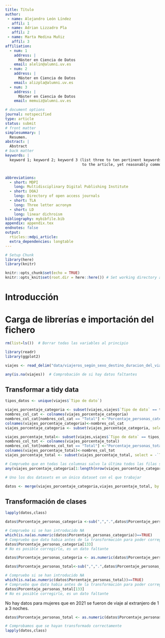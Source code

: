 ```yaml
---
title: Título
author:
 - name: Alejandro León Líndez
   affil: 1
 - name: Adrian Lizzadro Pla
   affil: 2
 - name: Marta Medina Muñiz
   affil: 3
affiliation:
  - num: 1
    address: |
      Máster en Ciencia de Datos
    email: alelin@alumni.uv.es
  - num: 2
    address: |
      Máster en Ciencia de Datos
    email: alizpla@alumni.uv.es
  - num: 3
    address: |
      Máster en Ciencia de Datos
    email: memuiz@alumni.uv.es

# document options
journal: notspecified
type: article
status: submit
# front matter
simplesummary: |
  Resumen.
abstract: |
  Abstract
# back matter
keywords: |
  keyword 1; keyword 2; keyword 3 (list three to ten pertinent keywords specific 
                                   to the article, yet reasonably common within the subject discipline.).


abbreviations:
  - short: MDPI
    long: Multidisciplinary Digital Publishing Institute
  - short: DOAJ
    long: Directory of open access journals
  - short: TLA
    long: Three letter acronym
  - short: LD 
    long: linear dichroism
bibliography: mybibfile.bib
appendix: appendix.tex
endnotes: false
output: 
  rticles::mdpi_article:
  extra_dependencies: longtable
---
```


```r
# Setup Chunk
library(here)
library(knitr)

knitr::opts_chunk$set(echo = TRUE)
knitr::opts_knit$set(root.dir = here::here()) # Set working directory a la carpeta del proyecto en lugar de a la sub-cartpeta del Rmd
```

# Introducción

# Carga de librerías e importación del fichero

```r
rm(list=ls())  # Borrar todas las variables al principio
```

```r
library(readr)
library(ggplot2)
```

```r
viajes <- read_delim("data/viajeros_según_sexo_destino_duracion_del_viaje.csv", delim = ";", escape_double = FALSE, trim_ws = TRUE)
```

```r
any(is.na(viajes))  # Comprobación de si hay datos faltantes
```

## Transformar a tidy data

```r
tipos_datos <- unique(viajes$`Tipo de dato`)
```

```r
viajes_porcentaje_categoria <- subset(viajes,viajes$`Tipo de dato` == tipos_datos[1])
nombres_col_cat <- colnames(viajes_porcentaje_categoria)
nombres_col_cat[nombres_col_cat == "Total"] <-"Porcentaje_personas_categoria"
colnames(viajes_porcentaje_categoria)<-nombres_col_cat
viajes_porcentaje_categoria <- subset(viajes_porcentaje_categoria, select = -`Tipo de dato`)
```

```r
viajes_porcentaje_total<- subset(viajes,viajes$`Tipo de dato` == tipos_datos[2])
nombres_col_tot <- colnames(viajes_porcentaje_total)
nombres_col_tot[nombres_col_tot == "Total"] <-"Porcentaje_personas_total"
colnames(viajes_porcentaje_total)<-nombres_col_tot
viajes_porcentaje_total <- subset(viajes_porcentaje_total, select = -`Tipo de dato`)
```

```r
# Compruebo que en todas las columnas salvo la última todos las filas son iguales para poder hacer merge de los dos datasets correctamente
any(viajes_porcentaje_categoria[1:length(nrow(viajes_porcentaje_categoria)-1)] !=viajes_porcentaje_total[1:length(nrow(viajes_porcentaje_total)-1)])
```

```r
# Uno los dos datasets en un único dataset con el que trabajar

datos <- merge(viajes_porcentaje_categoria,viajes_porcentaje_total, by = c(colnames(viajes_porcentaje_categoria[1:length(viajes_porcentaje_categoria)-1])))
```

## Transformación de clases

```r
lapply(datos,class)
```

```r
datos$Porcentaje_personas_categoria <-sub(",",".",datos$Porcentaje_personas_categoria)

# Compruebo si se han introducido NA
which(is.na(as.numeric(datos$Porcentaje_personas_categoria))==TRUE)
# Compruebo que dato habia antes de la transformación para poder corregirlo si fuera posible
datos$Porcentaje_personas_categoria[133]
# No es posible corregirlo, es un dato faltante
```

```r
datos$Porcentaje_personas_categoria <- as.numeric(datos$Porcentaje_personas_categoria)
```

```r
datos$Porcentaje_personas_total<-sub(",",".",datos$Porcentaje_personas_total)

# Compruebo si se han introducido NA
which(is.na(as.numeric(datos$Porcentaje_personas_total))==TRUE)
# Compruebo que dato habia antes de la transformación para poder corregirlo si fuera posible
datos$Porcentaje_personas_total[133]
# No es posible corregirlo, es un dato faltante
```

No hay datos para mujeres que en 2021 se fueron de viaje al extranjero de 1 a 3 noches.

```r
datos$Porcentaje_personas_total <- as.numeric(datos$Porcentaje_personas_total)
```

```r
# Comprobamos que se hayan transformado correctamente
lapply(datos,class) 
```



